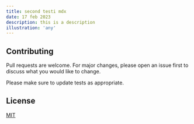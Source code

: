 ```yaml
---
title: second testi mdx
date: 17 feb 2023
description: this is a description
illustration: 'any'
---
```


## Contributing

Pull requests are welcome. For major changes, please open an issue first
to discuss what you would like to change.

Please make sure to update tests as appropriate.

## License

[MIT](https://choosealicense.com/licenses/mit/)
